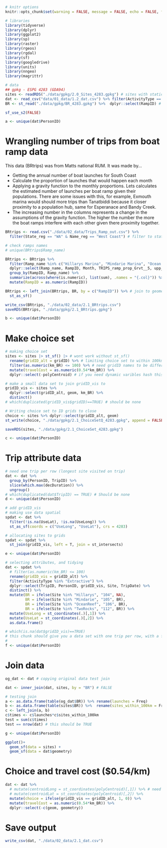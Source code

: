```r
# knitr options
knitr::opts_chunk$set(warning = FALSE, message = FALSE, echo = FALSE, fig.align = 'center', fig.width = 10, fig.height = 7) 

# libraries 
library(tidyverse)
library(dplyr)
library(ggplot2)
library(sp)
library(raster)
library(rgeos)
library(rgdal)
library(sf)
library(googledrive)
library(units)
library(nngeo)
library(magrittr)

# data
## gpkg - ESPG 4283 (GDA94)
sites <- readRDS("./data/gpkg/2.0_Sites_4283.gpkg") # sites with static attributes
dat <- read_csv("data/01_data/1.2_dat.csv") %>% filter(ActivityType == "Extractive")
BR <- st_read("./data/gpkg/BR_4283.gpkg") %>%  dplyr::select(RampID) # boat ramps

sf_use_s2(FALSE)

a <- unique(dat$PersonID)
```

# Wrangling number of trips from boat ramp data
This data (BRtrips) was from Matts national RUM. It was made by...

   - Getting the annual number of boat launches for South Coast
   - Calculate the proportion of launches that would happen each month
   - Applying a gravity function to the monthly proportions. Lets calculates the estimated number of launches      per boat ramp given their populations. There are some issues with this, for example, Exmouth marina           would should more trips than Tanatbiddi because it closer proximity to a population hub, same for             Esperanace and Bandy Creek.
   - The increasing number in the columns represents a change in the assumptions of the gravity function. The      higher the number the more the boat ramps interfere with each other given there proximity together. 

```r
BRtrips <- read.csv("./data/02_data/Trips_Ramp_out.csv") %>% 
  filter(State_reg == "WA" & Name_reg == "West Coast") # filter to state and region

# check ramps names
# unique(BRtrips$Ramp_name)

BRtrips <- BRtrips %>% 
  filter(Ramp_name %in% c("Hillarys Marina", "Mindarie Marina", "Ocean Reef Marina", "Two Rocks Marina")) %>% 
  dplyr::select(Ramp_name, RampID, Month, TRIPS_ramp_prop_Grvt__5, upp_TRIPS_Grvt__5, low_TRIPS_Grvt__5) %>% 
  group_by(RampID, Ramp_name) %>%
  summarize(across(where(is.numeric), list(sum), .names = "{.col}")) %>% # summing across months to get annual estimates
  mutate(RampID = as.numeric(RampID))

BRtrips <- left_join(BRtrips, BR, by = c("RampID")) %>% # join to geometry
  st_as_sf()

write_csv(BRtrips, "./data/02_data/2.1_BRtrips.csv")
saveRDS(BRtrips, "./data/gpkg/2.1_BRtrips.gpkg")

b <- unique(dat$PersonID)
```



# Make choice set
```r
# making choice set
sites <- sites |> st_sf() |> # wont work without st_sf()
  rename(gridID_alt = gridID) %>% # limiting choice set to within 100km of boat ramp
  filter(as.numeric(km_BR) <= 100) %>% # need gridID names to be different
  mutate(travelCost = as.numeric(0.54*km_BR)) %>% 
  dplyr::select(-polyCentroid) # if you need dynamic varibles hash this out

# make a small data set to join gridID_vis to
gridID_vis <- sites %>% 
  dplyr::select(gridID_alt, geom, km_BR) %>% 
  distinct() 
# which(duplicated(gridID_vis$gridID)==TRUE) # should be none

# Writing choice set to ID grids to close
choice <- sites %>% dplyr::select(gridID_alt, geom)
st_write(choice, "./data/gpkg/2.1_ChoiceSetQ_4283.gpkg", append = FALSE) # need to write with st_write to open in QGISRUMs

saveRDS(sites, "./data/gpkg/2.1_ChoiceSet_4283.gpkg")

c <- unique(dat$PersonID)
```

# Trip attribute data
```r
# need one trip per row (longest site visited on trip)
dat <- dat %>% 
  group_by(PersonID, TripID) %>% 
  slice(which.max(decDuration)) %>% 
  ungroup()
# which(duplicated(dat$TripID) == TRUE) # Should be none
d <- unique(dat$PersonID)

# add gridID_vis
# making use data spatial 
spdat <- dat %>%
  filter(!is.na(UseLat), !is.na(UseLong)) %>% 
  st_as_sf(coords = c("UseLong", "UseLat"), crs = 4283)

# allocating sites to grids
spdat <- spdat %>%
  st_join(gridID_vis, left = T, join = st_intersects)

e <- unique(dat$PersonID)

# selecting attributes, and tidying
dat <- spdat %>% 
  # filter(as.numeric(km_BR) <= 100)
  rename(gridID_vis = gridID_alt) %>% 
  filter(ActivityType %in% "Extractive") %>% 
  dplyr::select(TripID, PersonID, gridID_vis, Site, TripDate) %>% 
  distinct() %>% 
  mutate(BR = ifelse(Site %in% "Hillarys", "104", NA),
         BR = ifelse(Site %in% "Mindarie", "105", BR),
         BR = ifelse(Site %in% "OceanReef", "106", BR),
         BR = ifelse(Site %in% "TwoRocks", "112", BR)) %>% 
  mutate(UseLong = st_coordinates(.)[,1]) %>% 
  mutate(UseLat = st_coordinates(.)[,2]) %>% 
  as.data.frame()

# which(is.na(dat$gridID_vis)==TRUE)
# this chunk should give you a data set with one trip per row, with a few trip/fisher attributes and the ID of visited grids 
# 
f <- unique(dat$PersonID)
```

# Join data
```r
og_dat <- dat # copying original data test join

dat <- inner_join(dat, sites, by = "BR") # FALSE

# testing join
a <- as.data.frame(table(og_dat$BR)) %>% rename(launches = Freq)
b <- as.data.frame(table(sites$BR)) %>%  rename(sites_within_100km = Freq)
c <- left_join(a, b)
c$times <- c$launches*c$sites_within_100km
test = sum(c$times)
test == nrow(dat) # this should be TRUE

g <- unique(dat$PersonID)

ggplot()+
  geom_sf(data = sites) +
  geom_sf(data = dat$geometry)
```

# Choice and travel cost ($0.54/km)
```r
dat <- dat %>% 
  # mutate(centroidLong = st_coordinates(polyCentroid)[,1]) %>% # need this is using dynamic variables
  # mutate(centroidLat = st_coordinates(polyCentroid)[,2]) %>%
  mutate(choice = ifelse(gridID_vis == gridID_alt, 1, 0)) %>% 
  mutate(travelCost = as.numeric(0.54*km_BR)) %>% 
  dplyr::select(-c(geom, geometry))
```


# Save output
```r
write_csv(dat, "./data/02_data/2.1_dat.csv")
```